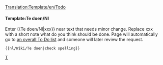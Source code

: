 <noinclude>[[Translation:Template/en/Todo]]</noinclude><noinclude></noinclude>{{en/Ambox| type  = notice
| image = en/Klipper.png
| text  = <strong>Te doen</strong><br />{{{1|Whoever added this template didn't specify what was to be done, so it should be removed or updated with the correct action.}}}
}}<includeonly>{{{2|[[Category:nl/Te doen]]}}}</includeonly><noinclude>

====Template:Te doen/Nl====
Enter <nowiki>{{</nowiki>Te doen/Nl<nowiki>|xxx}}</nowiki> near text that needs minor change. Replace xxx with a short note what do you think should be done. Page will automatically go to [[:Category:nl/Te doen|an overall To Do list]] and someone will later review the request.
<pre>{{nl/Wiki/Te doen|check spelling}}</pre>

[[Category:nl/Manual/Base Set/Berichtenbox|T]]</noinclude>